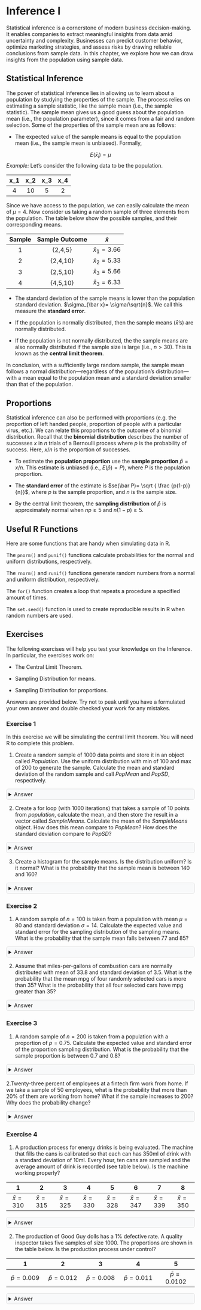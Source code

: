 ```{=html}
<style>
details {
  background-color: #F8F9FA;
  padding: 5px;
  border: 1px solid #ddd; /* Light border */
  border-radius: 5px; /* Rounded corners */
  margin: 10px 0; /* Spacing */
}

details summary {
  cursor: pointer; /* Pointer cursor for interactivity */
}
</style>
```

# Inference I

Statistical inference is a cornerstone of modern business decision-making. It enables companies to extract meaningful insights from data amid uncertainty and complexity. Businesses can predict customer behavior, optimize marketing strategies, and assess risks by drawing reliable conclusions from sample data. In this chapter, we explore how we can draw insights from the population using sample data.

## Statistical Inference

The power of statistical inference lies in allowing us to learn about a population by studying the properties of the sample. The process relies on estimating a sample statistic, like the sample mean (i.e., the sample statistic). The sample mean gives us a good guess about the population mean (i.e., the population parameter), since it comes from a fair and random selection. Some of the properties of the sample mean are as follows:

-   The expected value of the sample means is equal to the population mean (i.e., the sample mean is unbiased). Formally, 

$$E(\bar x_i) = \mu$$
*Example:* Let's consider the following data to be the population.

|x_1|x_2|x_3|x_4|
|:-:|:-:|:-:|:-:|
|4|10|5|2|

Since we have access to the population, we can easily calculate the mean of $\mu=4$. Now consider us taking a random sample of three elements from the population. The table below show the possible samples, and their corresponding means.

|Sample|Sample Outcome| $\bar{x}$|
|:-:|:-:|:-:|
|1| {2,4,5}|$\bar{x}_1=3.66$|
|2| {2,4,10}|$\bar{x}_2=5.33$|
|3| {2,5,10}|$\bar{x}_3=5.66$|
|4| {4,5,10}|$\bar{x}_3=6.33$|


-   The standard deviation of the sample means is lower than the population standard deviation. $\sigma_{\bar x}= \sigma/\sqrt{n}$. We call this measure the **standard error**.

-   If the population is normally distributed, then the sample means ($\bar x$'s) are normally distributed.

-   If the population is not normally distributed, the the sample means are also normally distributed if the sample size is large (i.e., $n>30$). This is known as the **central limit theorem**.

In conclusion, with a sufficiently large random sample, the sample mean follows a normal distribution—regardless of the population’s distribution—with a mean equal to the population mean and a standard deviation smaller than that of the population.

## Proportions

Statistical inference can also be performed with proportions (e.g. the proportion of left handed people, proportion of people with a particular virus, etc.). We can relate this proportions to the outcome of a binomial distribution. Recall that the **binomial distribution** describes the number of successes $x$ in $n$ trials of a Bernoulli process where $p$ is the probability of success. Here, $x/n$ is the proportion of successes.

-   To estimate the **population proportion** use the **sample proportion** $\bar p = x/n$. This estimate is unbiased (i.e., $E(\bar p)=P$), where $P$ is the population proportion.

-   The **standard error** of the estimate is $se(\bar P)= \sqrt { \frac {p(1-p)}{n}}$, where $p$ is the sample proportion, and $n$ is the sample size.

-   By the central limit theorem, the **sampling distribution** of $\bar p$ is approximately normal when $np \geq 5$ and $n(1-p)\geq 5$.

## Useful R Functions

Here are some functions that are handy when simulating data in R.

The `pnorm()` and `punif()` functions calculate probabilities for the normal and uniform distributions, respectively.

The `rnorm()` and `runif()` functions generate random numbers from a normal and uniform distribution, respectively.

The `for()` function creates a loop that repeats a procedure a specified amount of times.

The `set.seed()` function is used to create reproducible results in R when random numbers are used.

## Exercises

The following exercises will help you test your knowledge on the Inference. In particular, the exercises work on:

-   The Central Limit Theorem.

-   Sampling Distribution for means.

-   Sampling Distribution for proportions.

Answers are provided below. Try not to peak until you have a formulated your own answer and double checked your work for any mistakes.

### Exercise 1 {.unnumbered}

In this exercise we will be simulating the central limit theorem. You will need R to complete this problem.

1.  Create a random sample of 1000 data points and store it in an object called *Population*. Use the uniform distribution with min of 100 and max of 200 to generate the sample. Calculate the mean and standard deviation of the random sample and call *PopMean* and *PopSD*, respectively.

<details>

<summary>Answer</summary>

*Let's start by creating the random sample. We can use the `runif()` function in R to do this. We will set a seed so that results are reproducible.*

```r
set.seed(15)
Population<-runif(1000,100,200)
```

*Next, we can save the mean and the standard deviation of the population in two different object:*

```r
PopMean<-mean(Population)
PopSD<-sd(Population)
```

*The mean and standard deviation are* $150.53$ and $29.2$. Let's quickly create a histogram of population, so that we can convince ourselves that the data is uniformly distributed.

```r
library(tidyverse)
library(ggthemes)

ggplot() + 
  geom_histogram(aes(Population),col="black",
                 bg="#F5F5F5", bins=10, 
                 boundary=100, binwidth = 10) +
  theme_clean()
```

</details>

2.  Create a for loop (with 1000 iterations) that takes a sample of 10 points from *population*, calculate the mean, and then store the result in a vector called *SampleMeans*. Calculate the mean of the *SampleMeans* object. How does this mean compare to *PopMean*? How does the standard deviation compare to *PopSD*?

<details>

<summary>Answer</summary>

*Now let's create a for loop that allows us to sample the population several times. In fact, we will sample the population 1000 times and record the mean of the samples.*

```r
nrep<-1000
SampleMeans<-c()
for (i in 1:nrep){
  x<-sample(Population,10,replace=T)
  SampleMeans<-c(SampleMeans,mean(x))
}
```

*Now we can calculate the mean of the sample means in R:*

```r
mean(SampleMeans)
```

*Note that the mean is very close to* PopMean*. In the limit (that is if we take many more samples), these two values are equal to each other. Now let's calculate the standard deviation of the sample means.*

```r
sd(SampleMeans)
```

*As you can see, the standard deviation is much lower. In fact, if we take PopSD and divide by 10 (the size of the sample), we should get close to the standard deviation of the sample means.*

```r
PopSD/sqrt(10)
```

</details>

3.  Create a histogram for the sample means. Is the distribution uniform? Is it normal? What is the probability that the sample mean is between 140 and 160?

<details>

<summary>Answer</summary>

*To create the histogram we use the `geom_histogram()` function once more:*

```r
ggplot() + 
  geom_histogram(aes(SampleMeans),bg="#F5F5F5",
                 col="black", bins=10) +
  theme_clean()
```

*The distribution looks normal. To be clear, if the population follows a uniform distribution, we have shown that the distribution of the sample means is normal with a mean equal to the population mean and a smaller standard deviation.* *We can use the distribution of the sample means to calculate the desired probability. Noting the the distribution is normal:*

```r
pnorm(160,mean(SampleMeans),sd(SampleMeans))-pnorm(140,mean(SampleMeans),sd(SampleMeans))
```

*There is a* $70.87$% probability that the sample mean is between $140$ and $160$.

</details>

### Exercise 2 {.unnumbered}

1.  A random sample of $n=100$ is taken from a population with mean $\mu=80$ and standard deviation $\sigma=14$. Calculate the expected value and standard error for the sampling distribution of the sampling means. What is the probability that the sample mean falls between $77$ and $85$?

<details>

<summary>Answer</summary>

*The expected value is* $80$ since it is equal to the mean of the population. The standard error is $1.4$. The probability is $98.38$%.

*We can use R as a calculator to find the standard error.*

```r
14/sqrt(100)
```

*We can use `pnorm()` to find the probability:*

```r
pnorm(85,80,1.4)-pnorm(77,80,1.4)
```

</details>

2.  Assume that miles-per-gallons of combustion cars are normally distributed with mean of $33.8$ and standard deviation of $3.5$. What is the probability that the mean mpg of four randomly selected cars is more than $35$? What is the probability that all four selected cars have mpg greater than $35$?

<details>

<summary>Answer</summary>

*The probabilities are* $24.66$% and $1.8$%.

*For the first probability we can use a sample size of* $4$ and use the standard error in the `pnorm()` function.

```r
pnorm(35,33.8,3.5/sqrt(4),lower.tail = F)
```

*For the second probability we can first calculate the probability that a randomly selected car has mpg greater than* $35$. In R:

```r
(p35<-pnorm(35,33.8,3.5,lower.tail = F))
```

*Since draws are independent we get:*

```r
p35^4
```

</details>

### Exercise 3 {.unnumbered}

1.  A random sample of $n=200$ is taken from a population with a proportion of $p=0.75$. Calculate the expected value and standard error of the proportion sampling distribution. What is the probability that the sample proportion is between $0.7$ and $0.8$?

<details>

<summary>Answer</summary>

*The expected value is* $0.75$, the same as the population. The standard error is $\sqrt{p(1-p)/n}=0.03$. The probability for a sample of $200$ is $0.8975$.

*The standard error is given by:*

```r
sqrt(0.75*0.25/200)
```

*In R we can use the `pnorm()` function one more time to find the probability.*

```r
pnorm(0.8,0.75,sqrt(0.75*0.25/200))-pnorm(0.7,0.75,sqrt(0.75*0.25/200))
```

</details>

2.Twenty-three percent of employees at a fintech firm work from home. If we take a sample of 50 employees, what is the probability that more than 20% of them are working from home? What if the sample increases to 200? Why does the probability change?

<details>

<summary>Answer</summary>

*The probability with a sample of* $50$ is $69.29$%. When the sample is $200$ the probability is $84.33$%. As the sample size increases the standard error goes down. This means that the distribution of the sample proportions gets tighter and there is more area to the right of $\bar{p}=0.2$.

*In R we can use the `pnorm()` function one more time with a mean of* $0.2$ and $n=50$.

```r
pnorm(0.2,0.23,sqrt(0.23*0.77/50),lower.tail = F)
```

*Updating the code so that* $n=200$ yields:

```r
pnorm(0.2,0.23,sqrt(0.23*0.77/200),lower.tail = F)
```

</details>

### Exercise 4 {.unnumbered}

1.  A production process for energy drinks is being evaluated. The machine that fills the cans is calibrated so that each can has $350$ml of drink with a standard deviation of $10$ml. Every hour, ten cans are sampled and the average amount of drink is recorded (see table below). Is the machine working properly?

| 1 | 2 | 3 | 4 | 5 | 6 | 7 | 8 |
|:-------:|:-------:|:-------:|:-------:|:-------:|:-------:|:-------:|:-------:|
| $\bar{x}=310$ | $\bar{x}=315$ | $\bar{x}=325$ | $\bar{x}=330$ | $\bar{x}=328$ | $\bar{x}=347$ | $\bar{x}=339$ | $\bar{x}=350$ |

<details>

<summary>Answer</summary>

*The process seems to be out of control. In the early samples, the machine is not filling the cans with enough drink. Although, in the later periods the machine reverts back to the expected performance, it seems unlikely that it will remain functioning correctly.*

*Let's start by calculating the upper and lower limits in R.*

```r
dataEx1<-c(310,315,325,330,328,347,339,350)
ulEx1<-350+3*(10/sqrt(10))
llEx1<-350-3*(10/sqrt(10))
```

*We can graph the samples and the limits to determine the stability of the production process.*

```r
ggplot() +
  geom_point(aes(y=dataEx1, x=1:8), pch=21,
             bg="blue", alpha=0.3)+
  geom_hline(yintercept = ulEx1, col="red", lty=2) +
  geom_hline(yintercept = llEx1, col="red",lty=2) +
  theme_clean() +
  labs(y="Volume (ml)", x="Sample")
```

</details>

2.  The production of Good Guy dolls has a $1$% defective rate. A quality inspector takes five samples of size $1000$. The proportions are shown in the table below. Is the production process under control?

| 1 | 2 | 3 | 4 | 5 |
|:-------------:|:-------------:|:-------------:|:-------------:|:-------------:|
| $\bar{p}=0.009$ | $\bar{p}=0.012$ | $\bar{p}=0.008$ | $\bar{p}=0.011$ | $\bar{p}=0.0102$ |

<details>

<summary>Answer</summary>

*Good Dolls production looks good. All proportions fall between three standard errors of the mean.*

*Once more we can calculate upper and lower limits for the proportions.*

```r
dataEx2<-c(0.009,0.012,0.008,0.011,0.0102)
ulEx2<-0.01+3*sqrt(0.01*0.99/1000)
llEx2<-0.01-3*sqrt(0.01*0.99/1000)
```

*Graphing the results in R we can observe the production process and the sample proportions.*

```r
ggplot() +
  geom_point(aes(y=dataEx2, x=1:5), pch=21,
             bg="blue", alpha=0.3)+
  geom_hline(yintercept = ulEx2, col="red", lty=2) +
  geom_hline(yintercept = llEx2, col="red",lty=2) +
  theme_clean() +
  labs(y="Defective Rate", x="Sample")
```

</details>
